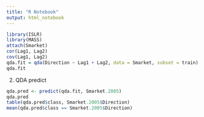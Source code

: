 ```yaml
---
title: "R Notebook"
output: html_notebook
---
```


```r
library(ISLR)
library(MASS)
attach(Smarket)
cor(Lag1, Lag2)
cov(Lag1, Lag2)
qda.fit = qda(Direction ~ Lag1 + Lag2, data = Smarket, subset = train)
qda.fit
```
2. QDA predict
```R
qda.pred <- predict(qda.fit, Smarket.2005)
qda.pred
table(qda.pred$class, Smarket.2005$Direction)
mean(qda.pred$class == Smarket.2005$Direction)
```
